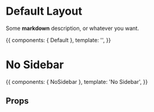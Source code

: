 
<Meta title="Layouts" />

# Default Layout

Some **markdown** description, or whatever you want.

<Preview>
  <Story name="Default">
    {{
      components: { Default },
      template: '<Default></Default>',
    }}
  </Story>
</Preview>

# No Sidebar

<Preview>
  <Story name="NoSidebar">
    {{
      components: { NoSidebar },
      template: '<NoSidebar>No Sidebar</NoSidebar>',
    }}
  </Story>
</Preview>

## Props

<Props of={NoSidebar} />


